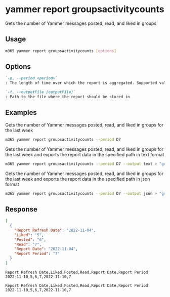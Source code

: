 
# yammer report groupsactivitycounts

Gets the number of Yammer messages posted, read, and liked in groups

## Usage

```sh
m365 yammer report groupsactivitycounts [options]
```

## Options

```md defintion-list
`-p, --period <period>`
: The length of time over which the report is aggregated. Supported values `D7,D30,D90,D180`

`-f, --outputFile [outputFile]`
: Path to the file where the report should be stored in
```

<Global />

## Examples

Gets the number of Yammer messages posted, read, and liked in groups for the last week

```sh
m365 yammer report groupsactivitycounts --period D7
```

Gets the number of Yammer messages posted, read, and liked in groups for the last week and exports the report data in the specified path in text format

```sh
m365 yammer report groupsactivitycounts --period D7 --output text > "groupsactivitycounts.txt"
```

Gets the number of Yammer messages posted, read, and liked in groups for the last week and exports the report data in the specified path in json format

```sh
m365 yammer report groupsactivitycounts --period D7 --output json > "groupsactivitycounts.json"
```

## Response

<Tabs>
  <TabItem value="JSON">

  ```json
  [
    {
      "Report Refresh Date": "2022-11-04",
      "Liked": "5",
      "Posted": "6",
      "Read": "7",
      "Report Date": "2022-11-04",
      "Report Period": "7"
    }
  ]
  ```

  </TabItem>
  <TabItem value="Text">

  ```text
  Report Refresh Date,Liked,Posted,Read,Report Date,Report Period
  2022-11-10,5,6,7,2022-11-10,7
  ```

  </TabItem>
  <TabItem value="CSV">

  ```csv
  Report Refresh Date,Liked,Posted,Read,Report Date,Report Period
  2022-11-10,5,6,7,2022-11-10,7
  ```

  </TabItem>
</Tabs>

